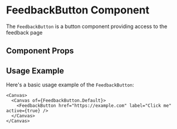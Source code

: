 

<Meta of={FeedbackButton} />

# FeedbackButton Component

The `FeedbackButton` is a button component providing access to the feedback page

## Component Props

<Canvas of={FeedbackButton.Default} />

<Controls />

## Usage Example

Here's a basic usage example of the `FeedbackButton`:

```tsx
<Canvas>
  <Canvas of={FeedbackButton.Default}>
    <FeedbackButton href="https://example.com" label="Click me" active={true} />
  </Canvas>
</Canvas>
```
